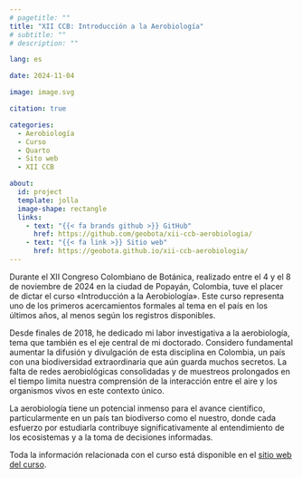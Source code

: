 ```yaml
---
# pagetitle: ""
title: "XII CCB: Introducción a la Aerobiología"
# subtitle: ""
# description: ""

lang: es

date: 2024-11-04

image: image.svg

citation: true

categories: 
  - Aerobiología
  - Curso
  - Quarto
  - Sito web
  - XII CCB

about:
  id: project
  template: jolla
  image-shape: rectangle
  links:
    - text: "{{< fa brands github >}} GitHub"
      href: https://github.com/geobota/xii-ccb-aerobiologia/
    - text: "{{< fa link >}} Sitio web"
      href: https://geobota.github.io/xii-ccb-aerobiologia/
---
```


:::{ #project}
:::

Durante el XII Congreso Colombiano de Botánica, realizado entre el 4 y el 8 de noviembre de 2024 en la ciudad de Popayán, Colombia, tuve el placer de dictar el curso «Introducción a la Aerobiología». Este curso representa uno de los primeros acercamientos formales al tema en el país en los últimos años, al menos según los registros disponibles.

Desde finales de 2018, he dedicado mi labor investigativa a la aerobiología, tema que también es el eje central de mi doctorado. Considero fundamental aumentar la difusión y divulgación de esta disciplina en Colombia, un país con una biodiversidad extraordinaria que aún guarda muchos secretos. La falta de redes aerobiológicas consolidadas y de muestreos prolongados en el tiempo limita nuestra comprensión de la interacción entre el aire y los organismos vivos en este contexto único.

La aerobiología tiene un potencial inmenso para el avance científico, particularmente en un país tan biodiverso como el nuestro, donde cada esfuerzo por estudiarla contribuye significativamente al entendimiento de los ecosistemas y a la toma de decisiones informadas.

Toda la información relacionada con el curso está disponible en el [sitio web del curso](https://geobota.github.io/xii-ccb-aerobiologia/).  
